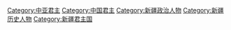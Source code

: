 [[Category:中亚君主|Category:中亚君主]]
[[Category:中国君主|Category:中国君主]]
[[Category:新疆政治人物|Category:新疆政治人物]]
[[Category:新疆历史人物|Category:新疆历史人物]]
[[Category:新疆君主国|Category:新疆君主国]]